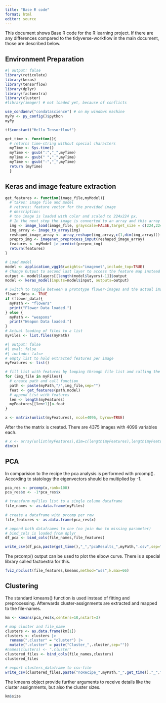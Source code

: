 ```yaml
---
title: "Base R code"
format: html
editor: source
---
```


This document shows Base R code for the R learning project. If there are any differences compared to the tidyverse-workflow in the main document, those are described below.

## Environment Preparation

```r
#| output: false
library(reticulate)
library(keras)
library(tensorflow)
library(dplyr)
library(factoextra)
library(cluster)
#library(imager) # not loaded yet, because of conflicts
```

```r
use_condaenv("condatascience") # on my windows machine
myPy <- py_config()$python
myPy
```

```r
tf$constant("Hello Tensorflow!")
```

```r
get_time <- function(){
  # returns time-string without special characters
  myTime <- Sys.time()
  myTime <- gsub(":","_",myTime)
  myTime <- gsub(" ","_",myTime)
  myTime <- gsub("-","_",myTime)
  return (myTime)
  }
```

## Keras and image feature extraction

```r
get_features <- function(image_file,myModel){
  # takes: image file and model
  # returns: feature vector for the provided image
  # description:
  # the image is loaded with color and scaled to 224x224 px.
  # In the next step the image is converted to an array and this array is prepared for prediction on the provided model
  img <- image_load(image_file, grayscale=FALSE,target_size = c(224,224))
  img_array <- image_to_array(img)
  reshaped_image_array <- array_reshape(img_array,c(1,dim(img_array)))
  prepro_img <- imagenet_preprocess_input(reshaped_image_array)
  features <- myModel |> predict(prepro_img)
  return(features)
}
```

```r
# Load model
model <- application_vgg16(weights="imagenet",include_top=TRUE)
# Change Output to second last layer to access the feature map instead of classification result.
output <- model$layers[[length(model$layers)-1]]$output
model <- keras_model(inputs=model$input, outputs=output)
```

```r
# Switch to toggle between a prototype flower-images and the actual images to be clustered
flower_data <- TRUE
if (flower_data){
  myPath <- "flowers"
  print("Flower Data loaded.")
} else {
  myPath <- "weapons"
  print("Weapon Data loaded.")
}
# Actual loading of files to a list
myFiles <- list.files(myPath)
```

```r
#| output: false
#| eval: false
#| include: false
# empty list to hold extracted features per image
myFeatures <- list()

# fill list with features by looping through file list and calling the function get_features
for (img_file in myFiles){
  # create path and call function
  path <- paste(myPath,"/",img_file,sep="")
  feat <- get_features(path,model)
  # append List with features
  len <- length(myFeatures)
  myFeatures[[len+1]]<-feat
}

x <- matrix(unlist(myFeatures), ncol=4096, byrow=TRUE) 
```

After the the matrix is created. There are 4375 images with 4096 variables each.

```r
# x <- array(unlist(myFeatures),dim=c(length(myFeatures),length(myFeatures[[1]])))
dim(x)
```

## PCA

In comparision to the recipe the pca analysis is performed with prcomp(). According to statology the eigenvectors should be multiplied by -1.  

```r
pca_res <- prcomp(x,rank=100)
pca_res$x <- -1*pca_res$x
```

```r
# transform myFiles list to a single column dataframe
file_names <- as.data.frame(myFiles)
  
# create a dataframe with prcomp per row
file_features <- as.data.frame(pca_res$x)

# append both dataframes to one (no join due to missing parameter)
# bind_cols is loaded from dplyr
df_pca <- bind_cols(file_names,file_features)

write_csv(df_pca,paste(get_time(),"_","pcaResults_",myPath,".csv",sep=""))
```

The prcomp() output can be used to plot the elbow curve. There is a special library called factoextra for this.

```r
fviz_nbclust(file_features,kmeans,method="wss",k.max=66)
```

## Clustering

The standard kmeans() function is used instead of fitting and preprocessing.
Afterwards cluster-assignments are extracted and mapped to the file-names.

```r
km <- kmeans(pca_res$x,centers=10,nstart=3)
```

```r
# map cluster and file_name
clusters <- as.data.frame(km[1])
clusters <- clusters |>
  rename(".cluster" = "cluster") |>
  mutate(".cluster" = paste("Cluster_",.cluster,sep=""))
#names(clusters) <- ".cluster"
clustered_files <- bind_cols(file_names,clusters)
clustered_files

# export clusters_dataframe to csv-file
write_csv(clustered_files,paste("noRecipe_",myPath,"_",get_time(),"_","cluster.csv",sep=""))
```

The kmeans object provide further arguments to receive details like the cluster assignments, but also the cluster sizes.

```r
km$size
```
